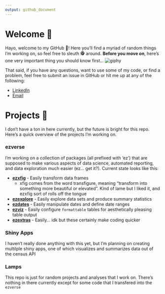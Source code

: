 ```yaml
---
output: github_document
---
```


# Welcome 👋

Hayo, welcome to my GitHub 🐙! Here you'll find a myriad of random things I'm working on, so feel free to sleuth 🕵 around. **Before you move on**, here's one very important thing you should know first...
![giphy](https://media.giphy.com/media/SAAMcPRfQpgyI/giphy.gif)

That said, if you have any questions, want to use some of my code, or find a problem, feel free to submit an issue in GitHub or hit me up at any of the following:

* [LinkedIn](https://www.linkedin.com/in/ericjlamphere/)
* [Email](ericjlamphere@gmail.com)

# Projects 🤖

I don't have a ton in here currently, but the future is bright for this repo. Here's a quick overview of the projects I'm working on.

### ezverse

I'm working on a collection of packages (all prefixed with 'ez') that are supposed to make various aspects of data science, automated reporting, and data exploration much easier (ez... get it?). Current state looks like this:

* [**ezxfig**]((https://github.com/EricLamphere/ezxfig.git)) - Easily transform data frames
  * xfig comes from the word transfigure, meaning "transform into something more beautiful or elevated". Kind of lame but I liked it, and ezxfig sort of rolls off the tongue
* [**ezexplore**](https://github.com/EricLamphere/ezexplore.git) - Easily explore data sets and produce summary statistics
* [**ezdates**]((https://github.com/EricLamphere/ezdates.git)) - Easily manipulate dates and define date ranges
* [**ezviz**]((https://github.com/EricLamphere/ezviz.git)) - Easily configure `formattable` tables for aesthetically pleasing table output
* [**ezextras**]((https://github.com/EricLamphere/ezextras.git)) - Easily... idk but these certainly make coding quicker

### Shiny Apps

I haven't really done anything with this yet, but I'm planning on creating multilple shiny apps, one of which visualizes and summarizes data out of the census API

### Lamps

This repo is just for random projects and analyses that I work on. There's nothing in there currently except for some code that I transfered into the `ezverse`


